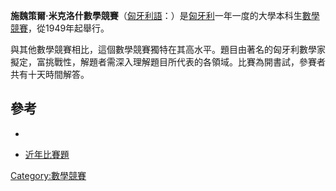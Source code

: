 '''施魏策爾·米克洛什數學競賽'''（[[匈牙利語|匈牙利語]]：{{lang|hu|'''Schweitzer Miklós Matematikai Emlékverseny'''}}）是[[匈牙利|匈牙利]]一年一度的大學本科生[[數學競賽|數學競賽]]，從1949年起舉行。

與其他數學競賽相比，這個數學競賽獨特在其高水平。題目由著名的匈牙利數學家擬定，富挑戰性，解題者需深入理解題目所代表的各領域。比賽為開書試，參賽者共有十天時間解答。

==參考==
*{{cite book | author=Székely, Gábor J. | title=Contests in Higher Mathematics: Miklós Schweitzer Competitions 1962-1991 | publisher=New York, Springer-Verlag | year=1996 | id=ISBN 0387945881}}
*{{en}}[http://www.math.u-szeged.hu/~mmaroti/schweitzer/ 近年比賽題] {{Wayback|url=http://www.math.u-szeged.hu/~mmaroti/schweitzer/ |date=20210210213341 }}

{{math-stub}}
[[Category:數學競賽|Category:數學競賽]]